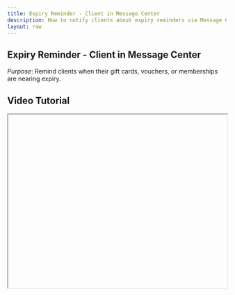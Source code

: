 ```yaml
---
title: Expiry Reminder - Client in Message Center
description: How to notify clients about expiry reminders via Message Center.
layout: raw
---
```



<div className="mdx-content">

## Expiry Reminder - Client in Message Center



*Purpose*: Remind clients when their gift cards, vouchers, or memberships are nearing expiry.

## Video Tutorial



<iframe
  width="100%"
  height="400"
  title="Expiry reminder tutorial"
  allowFullScreen
  className="rounded-lg"
/>

---

## Steps:



❶ **Access the “Promote” section from the sidebar.**

❷ **Go to the “Message Center.”**

❸ **Click on the “Expiry Reminders – Client” option.**

❹ **This shows alerts configured to notify clients about upcoming expiry of:**
- Gift cards
- Vouchers
- Memberships

❺ **Enable or disable based on preference, and use the template view to check or modify the message format.**

---

**Tip for First-Time Users**:  
Setting up expiry reminders can help drive renewals and reduce customer churn.

<div className="space-y-4 mt-6">

<div className="my-10 border-t border-gray-200" />

## More questions about this


</div>
<div className="space-y-4 mt-6">
  <details className="bg-white rounded-md p-4 border border-gray-300">
  <summary
    className="font-medium text-base text-gray-900"
    style={{
      backgroundColor: 'transparent',
      outline: 'none',
      cursor: 'pointer',
      userSelect: 'none',
      listStyle: 'none',
    }}
  >Can I send reminders for just one type?</summary>
   <p className="mt-2 text-sm text-gray-700">
      Not yet. All expiry types are grouped into a single reminder alert.
    </p>
  </details>

  <details className="bg-white rounded-md p-4 border border-gray-300">
  <summary
    className="font-medium text-base text-gray-900"
    style={{
      backgroundColor: 'transparent',
      outline: 'none',
      cursor: 'pointer',
      userSelect: 'none',
      listStyle: 'none',
    }}
  >Can clients reply to expiry reminders?</summary>
    <p className="mt-2 text-sm text-gray-700">
      Replies aren't supported from reminders, but you can follow up through other channels.
    </p>
  </details>
</div>
</div>

---

<div className="space-y-4 mt-6">

<div className="my-10 border-t border-gray-200" />

<div className="mdx-content mt-10">

Was this article helpful?

<div style={{ display: 'flex', gap: '1rem' }}>
  <button style={{ padding: '0.5rem', borderRadius: '9999px', backgroundColor: '#f0f0f0' }}>
    👍
  </button>
  <button style={{ padding: '0.5rem', borderRadius: '9999px', backgroundColor: '#f0f0f0' }}>
    👎
  </button>
</div>
</div>

---
</div>
